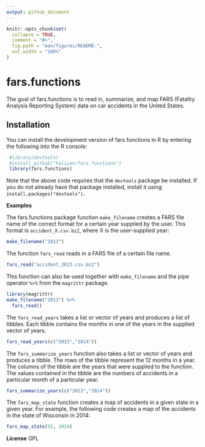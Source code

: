 ```yaml
---
output: github_document
---
```


<!-- README.md is generated from README.Rmd. Please edit that file -->

```r
knitr::opts_chunk$set(
  collapse = TRUE,
  comment = "#>",
  fig.path = "man/figures/README-",
  out.width = "100%"
)
```

# fars.functions

<!-- badges: start -->
<!-- badges: end -->

The goal of fars.functions is to read in, summarize, and map FARS (Fatality Analysis Reporting System) data on car accidents in the United States. 

## Installation

You can install the development version of fars.functions in R by entering the following into the R console: 

```r
 #library(devtools)
 #install_github("haliyan/fars.functions")
 library(fars.functions)
```

Note that the above code requires that the `devtools` package be installed. If you do not already have that package installed, install it using `install.packages("devtools")`. 

**Examples**

The fars.functions package function `make_filename` creates a FARS file name of the correct format for a certain year supplied by the user. 
This format is `accident_X.csv.bz2`, where X is the user-supplied year:

```r
make_filename("2013")
```


The function `fars_read` reads in a FARS file of a certain file name. 
```r
fars_read("accident_2013.csv.bz2")
```

This function can also be used together with `make_filename` and the pipe operator `%>%` from the `magrittr` package. 

```r
library(magrittr)
make_filename("2013") %>% 
  fars_read()
```

The `fars_read_years` takes a list or vector of years and produces a list of tibbles. Each tibble contains the months in one of the years in the supplied vector of years. 

```r
fars_read_years(c("2013","2014"))
```

The `fars_summarize_years` function also takes a list or vector of years and produces a tibble. The rows of the tibble represent the 12 months in a year. The columns of the tibble are the years that were supplied to the function. The values contained in the tibble are the numbers of accidents in a particular month of a particular year. 

```r
fars_summarize_years(c("2013","2014"))
```

The `fars_map_state` function creates a map of accidents in a given state in a given year. For example, the following code creates a map of the accidents in the state of Wisconsin in 2014:

```r
fars_map_state(55, 2014)
```

**License**
GPL 
